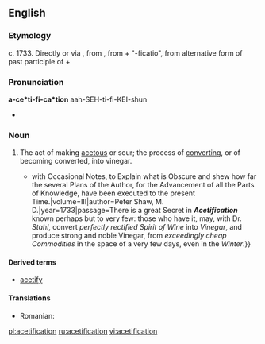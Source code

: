 ==English==

===Etymology===
c. 1733. Directly or via {{etyl|fr|en}}, from {{etyl|NL.|en}} {{term|acetificatio|lang=la}}, from {{term|acetum||lang=la|vinegar}} + "-ficatio", from alternative form of past participle of {{term|facio|facere|lang=la|to make}} + {{term|-io|lang=la}}

===Pronunciation===
'''a-ce*ti-fi-ca*tion'''
{{rfp|lang=en}}
aah-SEH-ti-fi-KEI-shun
* {{rhymes|eɪʃən}}

===Noun===
{{en-noun|-|s}}

# The act of making [[acetous]] or sour; the process of [[converting]], or of becoming converted, into vinegar.
#*{{quote-book|title=Philosophical Works of Francis Bacon {{...}} with Occasional Notes, to Explain what is Obscure and shew how far the several Plans of the Author, for the Advancement of all the Parts of Knowledge, have been executed to the present Time.|volume=III|author=Peter Shaw, M. D.|year=1733|passage=There is a great Secret in '''''Acetification''''' known perhaps but to very few: those who have it, may, with Dr. ''Stahl'', convert ''perfectly rectified Spirit of Wine'' into ''Vinegar'', and produce strong and noble Vinegar, from ''exceedingly cheap Commodities'' in the space of a very few days, even in the ''Winter''.}}

====Derived terms====
* [[acetify]]

====Translations====
* Romanian: {{t-|ro|acetificare|f}}

[[pl:acetification]]
[[ru:acetification]]
[[vi:acetification]]